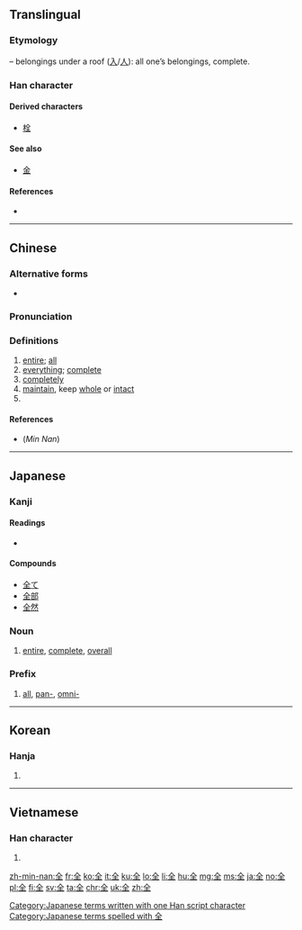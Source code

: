 {{also|金|𠓴|㒰}}
==Translingual==
{{stroke order|strokes=6}}
{{stroke order|type=animate}}

===Etymology===
{{liushu|p}} – belongings under a roof ([[入]]/[[人]]): all one’s belongings, complete.

{{Han etyl}}

===Han character===
{{Han char|rn=11|rad=入|as=04|sn=6|four=80104|canj=OMG|ids=⿱𠆢王}}

====Derived characters====
* [[栓]]

====See also====
* [[金]] <!-- graphically similar -->

====References====
* {{Han ref|kx=0126.050|dkj=01424|dj=0271.030|hdz=10115.080|uh=5168|ud=20840|bh=A5FE|bd=42494}}

----

==Chinese==
{{zh-forms}}

===Alternative forms===
* {{zh-l|㒰}}

===Pronunciation===
{{zh-pron
|m=quán
|c=cyun4
|h=pfs=chhiòn
|mn=chn̂g/choân
|mn_note=chn̂g - vernacular, choân - literary
|w=
|mc=y
|oc=y
|ma=zh-quán.ogg
|cat=
}}

===Definitions===
{{zh-hanzi}}

# [[entire]]; [[all]]
# [[everything]]; [[complete]]
# [[completely]]
# [[maintain]], keep [[whole]] or [[intact]]
# {{surname|lang=zh}}

====References====
* (''Min Nan'') {{thcwd|2066}}

----

==Japanese==

===Kanji===
{{ja-kanji|grade=3|rs=入04}}

====Readings====
* {{ja-readings|on=[[ぜん]] (zen), [[せん]] (sen)|kun=[[まったく]] (mattaku), [[まったい]] (mattai), [[まっとうする]] (mattousuru)}}

====Compounds====
* [[全て]]
* [[全部]]
* [[全然]]

===Noun===
{{ja-noun|k|hira=ぜん|rom=zen|hidx=せん'}}

# [[entire]], [[complete]], [[overall]]

===Prefix===
{{ja-pos|k|prefix|hira=ぜん|rom=zen-|hidx=せん'}}

# [[all]], [[pan-]], [[omni-]]

[[Category:Japanese terms written with one Han script character]]
[[Category:Japanese terms spelled with 全]]

----

==Korean==

===Hanja===
{{ko-hanja|hangeul=전|rv=jeon|mr=chŏn}}

# {{defn|lang=ko|sort=入04}}

----

==Vietnamese==

===Han character===
{{vi-hantu|[[toàn]], [[tuyền]]|rs=入04}}

# {{defn|lang=vi|sort=入04}}

[[zh-min-nan:全]]
[[fr:全]]
[[ko:全]]
[[it:全]]
[[ku:全]]
[[lo:全]]
[[li:全]]
[[hu:全]]
[[mg:全]]
[[ms:全]]
[[ja:全]]
[[no:全]]
[[pl:全]]
[[fi:全]]
[[sv:全]]
[[ta:全]]
[[chr:全]]
[[uk:全]]
[[zh:全]]